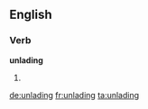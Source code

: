 ==English==

===Verb===
'''unlading'''

# {{present participle of|unlade}}

[[de:unlading]]
[[fr:unlading]]
[[ta:unlading]]